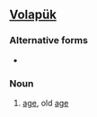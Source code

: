 ==[[Volapük]]==

===Alternative forms===
*{{l|vo|bayled}}

===Noun===
{{infl|vo|noun}}

# [[age]], old [[age]]